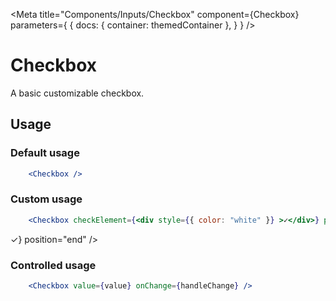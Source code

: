 
<Meta
    title="Components/Inputs/Checkbox"
    component={Checkbox}
    parameters={
        {
            docs: {
                container: themedContainer
            },
        }
    }
/>

# Checkbox

A basic customizable checkbox.

## Usage

### Default usage

````jsx
    <Checkbox />
````

<Canvas>
    <Row justifyContent="center">
    <Checkbox />
    </Row>
</Canvas>

### Custom usage

````jsx
    <Checkbox checkElement={<div style={{ color: "white" }} >✓</div>} position="end" />
````

<Canvas>
    <Row justifyContent="center">
    <Checkbox checkElement={<div style={{color: "white"}}>✓</div>} position="end" />
    </Row>
</Canvas>

### Controlled usage

````jsx
    <Checkbox value={value} onChange={handleChange} />
````

<Canvas>
    <Row justifyContent="space-around">
        <ControlledCheckbox />
    </Row>
</Canvas>
